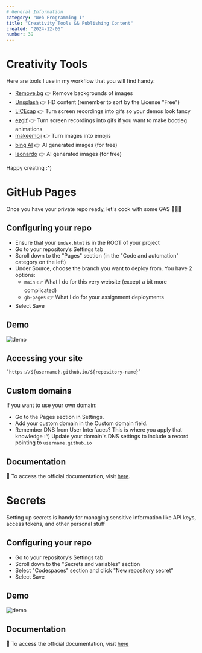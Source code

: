 ```yaml
---
# General Information
category: "Web Programming I"
title: "Creativity Tools && Publishing Content"
created: "2024-12-06"
number: 39
---
```


# Creativity Tools

Here are tools I use in my workflow that you will find handy:

- [Remove.bg](https://www.remove.bg/upload) 👉 Remove backgrounds of images
- [Unsplash](https://unsplash.com/) 👉 HD content (remember to sort by the License "Free")
- [LICEcap](https://www.cockos.com/licecap/) 👉 Turn screen recordings into gifs so your demos look fancy
- [ezgif](https://ezgif.com/maker) 👉 Turn screen recordings into gifs if you want to make bootleg animations
- [makeemoji](https://makeemoji.com/) 👉 Turn images into emojis
- [bing AI](https://www.bing.com/images/create) 👉 AI generated images (for free)
- [leonardo](https://app.leonardo.ai/auth/login?callbackUrl=%2Fai-generations) 👉 AI generated images (for free)

Happy creating :^)

# GitHub Pages

Once you have your private repo ready, let's cook with some GAS 🧑‍🍳🔥

## Configuring your repo

- Ensure that your `index.html` is in the ROOT of your project
- Go to your repository’s Settings tab
- Scroll down to the "Pages" section (in the "Code and automation" category on the left)
- Under Source, choose the branch you want to deploy from. You have 2 options:
  - `main` 👉 What I do for this very website (except a bit more complicated)
  - `gh-pages` 👉 What I do for your assignment deployments
- Select Save

## Demo

![demo](./assets/demo.gif)

## Accessing your site

```JS
`https://${username}.github.io/${repository-name}`
```

## Custom domains

If you want to use your own domain:

- Go to the Pages section in Settings.
- Add your custom domain in the Custom domain field.
- Remember DNS from User Interfaces? This is where you apply that knowledge :^) Update your domain's DNS settings to include a record pointing to `username.github.io`

## Documentation

📖 To access the official documentation, visit [here](https://docs.github.com/en/pages/getting-started-with-github-pages/creating-a-github-pages-site).

# Secrets

Setting up secrets is handy for managing sensitive information like API keys, access tokens, and other personal stuff

## Configuring your repo

- Go to your repository’s Settings tab
- Scroll down to the "Secrets and variables" section
- Select "Codespaces" section and click "New repository secret"
- Select Save

## Demo

![demo](./assets/secrets.gif)

## Documentation

📖 To access the official documentation, visit [here](https://docs.github.com/en/codespaces/managing-your-codespaces/managing-your-account-specific-secrets-for-github-codespaces)
